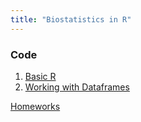 ```yaml
---
title: "Biostatistics in R"
---
```


### Code

1.  [Basic R](code/basic_r.Rmd)
2.  [Working with Dataframes](code/advanced_df.Rmd)
<!-- 3.  [Visualization](code/datavis.Rmd) -->
<!-- 4.  [Statistical testing](code/stats.Rmd) -->

<!-- ### Presentations -->

<!-- 1.  [Distributions](presentations/distributions.qmd) -->

[Homeworks](homeworks/index.qmd)
